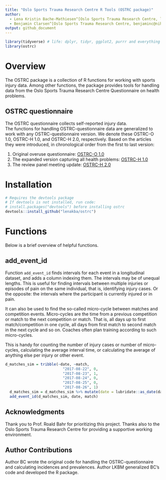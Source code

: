 ```yaml
---
title: "Oslo Sports Trauma Research Centre R Tools (OSTRC package)"
author:
  - Lena Kristin Bache-Mathiesen^[Oslo Sports Trauma Research Centre, lenakba22@gmail.com]
  - Benjamin Clarsen^[Oslo Sports Trauma Research Centre, benjaminc@nih.no]
output: github_document
---
```

```r
library(tidyverse) # life: dplyr, tidyr, ggplot2, purrr and everything else you need to survive
library(ostrc)
```

# Overview
The OSTRC package is a collection of R functions for working with sports injury data. 
Among other functions, the package provides tools for handling data from the 
Oslo Sports Trauma Research Centre Questionnaire on health problems. 

## OSTRC questionnaire
The OSTRC questionnaire collects self-reported injury data.   
The functions for handling OSTRC-questionnaire data are 
generalized to work with any OSTRC-questionnaire version. 
We denote these OSTRC-O 1.0, OSTRC-H 1.0, and OSTRC-H 2.0, respectively.
Based on the articles they were introduced, 
in chronological order from the first to last version:

<ol>
<li>Original overuse questionnaire: 
[OSTRC-O 1.0](doi.org/10.1136/bjsports-2012-091524)</li> 
<li>The expanded version capturing all health problems:
[OSTRC-H 1.0](doi.org/10.1136/bjsports-2012-092087)</li>
<li>The review panel meeting update:
[OSTRC-H 2.0](doi.org/10.1136/bjsports-2019-101337)</li>
</ol>

# Installation

```r
# Requires the devtools package
# If devtools is not installed, run code:
# install.packages("devtools") before installing ostrc
devtools::install_github("lenakba/ostrc")
```

# Functions
Below is a brief overview of helpful functions.

## add_event_id

Function `add_event_id` finds intervals for each event in a longitudinal dataset, and
adds a column indexing them. The intervals may be of unequal lengths. 
This is useful for finding intervals between multiple injuries or
episodes of pain on the same individual, that is, identifying injury cases. 
Or the opposite: the intervals where the participant is currently injured or in pain.

It can also be used to find the
so-called micro-cycle between matches and competition events. 
Micro-cycles are the time from a previous competition or match
to the next competition or match. That is,
all days up to first match/competition in one cycle,
all days from first match to second match in the next cycle and so on. 
Coaches often plan training according to such 
micro-cycles.

This is handy for counting the number of injury cases or number of micro-cycles,
calculating the average interval time, 
or calculating the average of anything else per injury or other event.   

```r
d_matches_sim = tribble(~date, ~match,
                          "2017-08-22", 0,
                          "2017-08-23", 1,
                          "2017-08-24", 0,
                          "2017-08-25", 0,
                          "2017-08-26", 1)
  d_matches_sim = d_matches_sim %>% mutate(date = lubridate::as_date(date))
  add_event_id(d_matches_sim, date, match)
```

## Acknowledgments {.appendix}

Thank you to Prof. Roald Bahr for prioritizing this project. 
Thanks also to the Oslo Sports Trauma Research Centre 
for providing a supportive working environment.

## Author Contributions {.appendix}

Author BC wrote the original code for handling 
the OSTRC-questionnaire and calculating incidences and prevalences. 
Author LKBM generalized BC's code and developed the R package.
